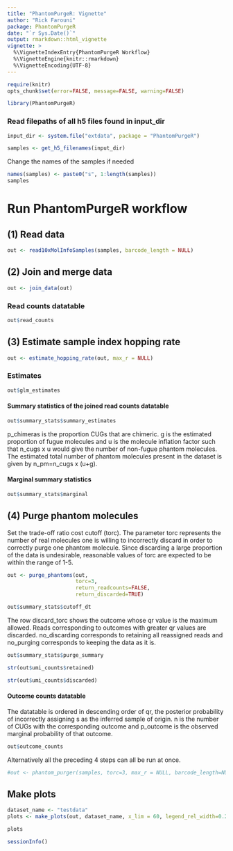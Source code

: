 ```yaml
---
title: "PhantomPurgeR: Vignette"
author: "Rick Farouni"
package: PhantomPurgeR
date: "`r Sys.Date()`"
output: rmarkdown::html_vignette
vignette: >
  %\VignetteIndexEntry{PhantomPurgeR Workflow}
  %\VignetteEngine{knitr::rmarkdown}
  %\VignetteEncoding{UTF-8}
---
```



```r
require(knitr)
opts_chunk$set(error=FALSE, message=FALSE, warning=FALSE)
```
```r
library(PhantomPurgeR)
```



### Read filepaths of all h5 files found in input_dir

```r
input_dir <- system.file("extdata", package = "PhantomPurgeR")
```

```r
samples <- get_h5_filenames(input_dir)
```

Change the names of the samples if needed

```r
names(samples) <- paste0("s", 1:length(samples))
samples
```

# Run PhantomPurgeR workflow

## (1) Read data

```r
out <- read10xMolInfoSamples(samples, barcode_length = NULL)
```

##  (2) Join and merge data

```r
out <- join_data(out)
```

### Read counts datatable

```r
out$read_counts
```


## (3) Estimate sample index hopping rate

```r
out <- estimate_hopping_rate(out, max_r = NULL)
```

### Estimates

```r
out$glm_estimates
```


#### Summary statistics of the joined read counts datatable

```r
out$summary_stats$summary_estimates
```

p_chimeras is the proportion CUGs that are chimeric. g is the estimated proportion of fugue molecules and u is the molecule inflation factor such that n_cugs x u would give the number of non-fugue phantom molecules. The estimated total number of phantom molecules present in the dataset is given by n_pm=n_cugs x (u+g).


#### Marginal summary statistics

```r
out$summary_stats$marginal
```

## (4) Purge phantom molecules

Set the trade-off ratio cost cutoff (torc). The parameter torc represents the number of real molecules one is willing to incorrectly discard in order to correctly purge one phantom molecule. Since discarding a large proportion of the data is undesirable, reasonable values of torc are expected to be within the range of 1-5.

```r
out <- purge_phantoms(out,
                      torc=3,
                      return_readcounts=FALSE,
                      return_discarded=TRUE)
```



```r
out$summary_stats$cutoff_dt
```

The row discard_torc shows the outcome whose qr value is the maximum allowed. Reads corresponding to outcomes with greater qr values are discarded. no_discarding corresponds to retaining all reassigned reads and no_purging corresponds to keeping the data as it is.

```r
out$summary_stats$purge_summary
```


```r
str(out$umi_counts$retained)
```

```r
str(out$umi_counts$discarded)
```



#### Outcome counts datatable

The datatable is ordered in descending order of qr, the posterior probability of incorrectly assigning s as the inferred sample of origin. n is the number of CUGs with the corresponding outcome and p_outcome is the observed marginal probability of that outcome.

```r
out$outcome_counts
```


Alternatively all the preceding 4 steps can all be run at once.

```r
#out <- phantom_purger(samples, torc=3, max_r = NULL, barcode_length=NULL, return_readcounts=FALSE, return_discarded=TRUE)
```


## Make plots

```r
dataset_name <- "testdata"
plots <- make_plots(out, dataset_name, x_lim = 60, legend_rel_width=0.2)
```


```r
plots 
```

```r
sessionInfo()
```


